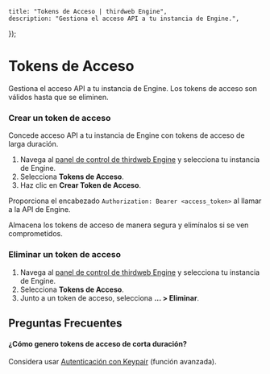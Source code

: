 
	title: "Tokens de Acceso | thirdweb Engine",
	description: "Gestiona el acceso API a tu instancia de Engine.",
});

# Tokens de Acceso

Gestiona el acceso API a tu instancia de Engine. Los tokens de acceso son válidos hasta que se eliminen.

### Crear un token de acceso

Concede acceso API a tu instancia de Engine con tokens de acceso de larga duración.

1. Navega al [panel de control de thirdweb Engine](https://thirdweb.com/team/~/~/engine) y selecciona tu instancia de Engine.
1. Selecciona **Tokens de Acceso**.
1. Haz clic en **Crear Token de Acceso**.

Proporciona el encabezado `Authorization: Bearer <access_token>` al llamar a la API de Engine.

<Callout title="¡Un token de acceso solo se muestra una vez!" variant="warning">

Almacena los tokens de acceso de manera segura y elimínalos si se ven comprometidos.

</Callout>

### Eliminar un token de acceso

1. Navega al [panel de control de thirdweb Engine](https://thirdweb.com/team/~/~/engine) y selecciona tu instancia de Engine.
1. Selecciona **Tokens de Acceso**.
1. Junto a un token de acceso, selecciona **... > Eliminar**.

## Preguntas Frecuentes

#### ¿Cómo genero tokens de acceso de corta duración?

Considera usar [Autenticación con Keypair](/engine/features/keypair-authentication) (función avanzada).
